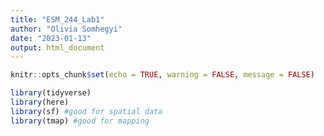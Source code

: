 ```yaml
---
title: "ESM_244_Lab1"
author: "Olivia Somhegyi"
date: "2023-01-13"
output: html_document
---
```


```r
knitr::opts_chunk$set(echo = TRUE, warning = FALSE, message = FALSE)

library(tidyverse)
library(here)
library(sf) #good for spatial data
library(tmap) #good for mapping


```
